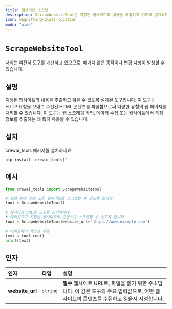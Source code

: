 ```yaml
---
title: 웹사이트 스크랩
description: ScrapeWebsiteTool은 지정된 웹사이트의 내용을 추출하고 읽도록 설계되었습니다.
icon: magnifying-glass-location
mode: "wide"
---
```


# `ScrapeWebsiteTool`

<Note>
    저희는 여전히 도구를 개선하고 있으므로, 예기치 않은 동작이나 변경 사항이 발생할 수 있습니다.
</Note>

## 설명

지정된 웹사이트의 내용을 추출하고 읽을 수 있도록 설계된 도구입니다. 이 도구는 HTTP 요청을 보내고 수신된 HTML 콘텐츠를 파싱함으로써 다양한 유형의 웹 페이지를 처리할 수 있습니다.
이 도구는 웹 스크래핑 작업, 데이터 수집 또는 웹사이트에서 특정 정보를 추출하는 데 특히 유용할 수 있습니다.

## 설치

crewai_tools 패키지를 설치하세요

```shell
pip install 'crewai[tools]'
```

## 예시

```python
from crewai_tools import ScrapeWebsiteTool

# 실행 중에 찾은 모든 웹사이트를 스크랩할 수 있도록 활성화
tool = ScrapeWebsiteTool()

# 웹사이트 URL로 도구를 초기화하여,
# 에이전트가 지정된 웹사이트의 콘텐츠만 스크랩할 수 있도록 합니다
tool = ScrapeWebsiteTool(website_url='https://www.example.com')

# 사이트에서 텍스트 추출
text = tool.run()
print(text)
```

## 인자

| 인자            | 타입     | 설명                                                                                                                            |
|:---------------|:---------|:--------------------------------------------------------------------------------------------------------------------------------|
| **website_url**  | `string`   | **필수** 웹사이트 URL로, 파일을 읽기 위한 주소입니다. 이 값은 도구의 주요 입력값으로, 어떤 웹사이트의 콘텐츠를 수집하고 읽을지 지정합니다.                                     |
